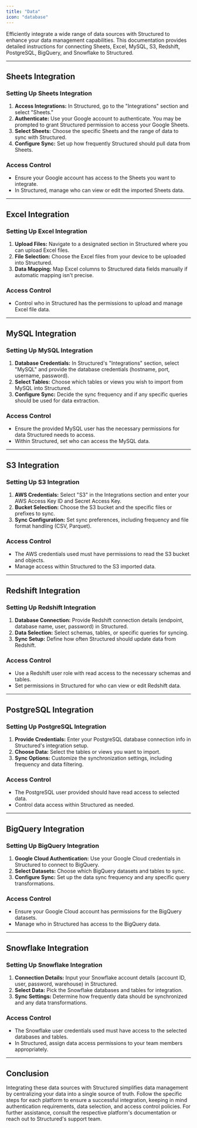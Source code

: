 ```yaml
---
title: "Data"
icon: "database"
---
```


Efficiently integrate a wide range of data sources with Structured to enhance your data management capabilities. This documentation provides detailed instructions for connecting Sheets, Excel, MySQL, S3, Redshift, PostgreSQL, BigQuery, and Snowflake to Structured.

---

## Sheets Integration

### Setting Up Sheets Integration

1. **Access Integrations:** In Structured, go to the "Integrations" section and select "Sheets."
2. **Authenticate:** Use your Google account to authenticate. You may be prompted to grant Structured permission to access your Google Sheets.
3. **Select Sheets:** Choose the specific Sheets and the range of data to sync with Structured.
4. **Configure Sync:** Set up how frequently Structured should pull data from Sheets.

### Access Control

- Ensure your Google account has access to the Sheets you want to integrate.
- In Structured, manage who can view or edit the imported Sheets data.

---

## Excel Integration

### Setting Up Excel Integration

1. **Upload Files:** Navigate to a designated section in Structured where you can upload Excel files.
2. **File Selection:** Choose the Excel files from your device to be uploaded into Structured.
3. **Data Mapping:** Map Excel columns to Structured data fields manually if automatic mapping isn't precise.

### Access Control

- Control who in Structured has the permissions to upload and manage Excel file data.

---

## MySQL Integration

### Setting Up MySQL Integration

1. **Database Credentials:** In Structured's "Integrations" section, select "MySQL" and provide the database credentials (hostname, port, username, password).
2. **Select Tables:** Choose which tables or views you wish to import from MySQL into Structured.
3. **Configure Sync:** Decide the sync frequency and if any specific queries should be used for data extraction.

### Access Control

- Ensure the provided MySQL user has the necessary permissions for data Structured needs to access.
- Within Structured, set who can access the MySQL data.

---

## S3 Integration

### Setting Up S3 Integration

1. **AWS Credentials:** Select "S3" in the Integrations section and enter your AWS Access Key ID and Secret Access Key.
2. **Bucket Selection:** Choose the S3 bucket and the specific files or prefixes to sync.
3. **Sync Configuration:** Set sync preferences, including frequency and file format handling (CSV, Parquet).

### Access Control

- The AWS credentials used must have permissions to read the S3 bucket and objects.
- Manage access within Structured to the S3 imported data.

---

## Redshift Integration

### Setting Up Redshift Integration

1. **Database Connection:** Provide Redshift connection details (endpoint, database name, user, password) in Structured.
2. **Data Selection:** Select schemas, tables, or specific queries for syncing.
3. **Sync Setup:** Define how often Structured should update data from Redshift.

### Access Control

- Use a Redshift user role with read access to the necessary schemas and tables.
- Set permissions in Structured for who can view or edit Redshift data.

---

## PostgreSQL Integration

### Setting Up PostgreSQL Integration

1. **Provide Credentials:** Enter your PostgreSQL database connection info in Structured's integration setup.
2. **Choose Data:** Select the tables or views you want to import.
3. **Sync Options:** Customize the synchronization settings, including frequency and data filtering.

### Access Control

- The PostgreSQL user provided should have read access to selected data.
- Control data access within Structured as needed.

---

## BigQuery Integration

### Setting Up BigQuery Integration

1. **Google Cloud Authentication:** Use your Google Cloud credentials in Structured to connect to BigQuery.
2. **Select Datasets:** Choose which BigQuery datasets and tables to sync.
3. **Configure Sync:** Set up the data sync frequency and any specific query transformations.

### Access Control

- Ensure your Google Cloud account has permissions for the BigQuery datasets.
- Manage who in Structured has access to the BigQuery data.

---

## Snowflake Integration

### Setting Up Snowflake Integration

1. **Connection Details:** Input your Snowflake account details (account ID, user, password, warehouse) in Structured.
2. **Select Data:** Pick the Snowflake databases and tables for integration.
3. **Sync Settings:** Determine how frequently data should be synchronized and any data transformations.

### Access Control

- The Snowflake user credentials used must have access to the selected databases and tables.
- In Structured, assign data access permissions to your team members appropriately.

---

## Conclusion

Integrating these data sources with Structured simplifies data management by centralizing your data into a single source of truth. Follow the specific steps for each platform to ensure a successful integration, keeping in mind authentication requirements, data selection, and access control policies. For further assistance, consult the respective platform's documentation or reach out to Structured's support team.
